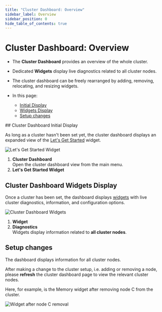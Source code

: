 ```yaml
---
title: "Cluster Dashboard: Overview"
sidebar_label: Overview
sidebar_position: 0
hide_table_of_contents: true
---
```



# Cluster Dashboard: Overview
<Admonition type="note" title="Note">

* The **Cluster Dashboard** provides an overview of the whole cluster.  
* Dedicated **Widgets** display live diagnostics related to all cluster nodes.  
* The cluster dashboard can be freely rearranged by adding, removing, relocating, and resizing widgets.  

* In this page:  
  * [Initial Display](../../../studio/cluster/cluster-dashboard/cluster-dashboard-overview.mdx#cluster-dashboard-initial-display)  
  * [Widgets Display](../../../studio/cluster/cluster-dashboard/cluster-dashboard-overview.mdx#cluster-dashboard-widgets-display)  
  * [Setup changes](../../../studio/cluster/cluster-dashboard/cluster-dashboard-overview.mdx#setup-changes)  
</Admonition>
## Cluster Dashboard Initial Display

As long as a cluster hasn't been set yet, the cluster dashboard displays 
an expanded view of the [Let's Get Started](../../../studio/cluster/cluster-dashboard/cluster-dashboard-widgets.mdx#lets-get-started-widget) widget.  

![Let's Get Started Widget](./assets/cluster-dashboard-01-welcome.png)

1. **Cluster Dashboard**  
   Open the cluster dashboard view from the main menu.  
2. **Let's Get Started Widget**  



## Cluster Dashboard Widgets Display

Once a cluster has been set, the dashboard displays [widgets](../../../studio/cluster/cluster-dashboard/cluster-dashboard-widgets.mdx) 
with live cluster diagnostics, information, and configuration options.  

![Cluster Dashboard Widgets](./assets/cluster-dashboard-02-cluster-diagnostics.png)

1. **Widget**  
2. **Diagnostics**  
   Widgets display information related to **all cluster nodes**.  



## Setup changes

The dashboard displays information for all cluster nodes.  

After making a change to the cluster setup, i.e. adding or removing a node,
please **refresh** the cluster dashboard page to view the relevant cluster nodes.  

Here, for example, is the Memory widget after removing node C from the cluster.  

![Widget after node C removal](./assets/cluster-dashboard-03-2nodes.png)



